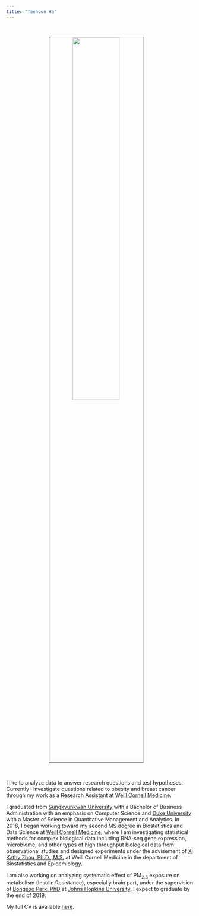 ```yaml
---
title: "Taehoon Ha"
---
```


<link rel="stylesheet" href="styles.css" type="text/css">

<br>

<p align="center">
<img src="images/taehoonh.jpg" style="width:50%; border:1px solid; margin-right: 20px" align="center">
</p>
<br>

I like to analyze data to answer research questions and test hypotheses. Currently I investigate questions related to obesity and breast cancer through my work as a Research Assistant at [Weill Cornell Medicine](https://weill.cornell.edu/). 

I graduated from [Sungkyunkwan University](https://www.skku.edu/eng/) with a Bachelor of Business Administration with an emphasis on Computer Science and [Duke University](https://www.duke.edu/) with a Master of Science in Quantitative Management and Analytics. In 2018, I began working toward my second MS degree in Biostatistics and Data Science at [Weill Cornell Medicine](https://weill.cornell.edu/), where I am investigating statistical methods for complex biological data including RNA-seq gene expression, microbiome, and other types of high throughput biological data from observational studies and designed experiments under the advisement of [Xi Kathy Zhou, Ph.D., M.S.](http://hpr.weill.cornell.edu/divisions/biostatistics/xi_kathy_zhou_profile.html) at Weill Cornell Medicine in the department of Biostatistics and Epidemiology. 

I am also working on analyzing systematic effect of $\text{PM}_{2.5}$ exposure on metabolism (Insulin Resistance), especially brain part, under the supervision of [Bongsoo Park, PhD](https://www.jhsph.edu/faculty/directory/profile/3476/bongsoo-park) at [Johns Hopkins University](https://www.jhsph.edu/). I expect to graduate by the end of 2019.

My full CV is available [here](files/cv.pdf).

